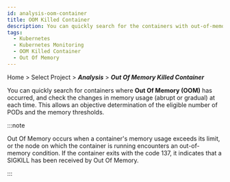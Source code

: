 ```yaml
---
id: analysis-oom-container
title: OOM Killed Container
description: You can quickly search for the containers with out-of-memory (OOM) and check the changes in memory usage at each time.
tags:
  - Kubernetes
  - Kubernetes Monitoring
  - OOM Killed Container
  - Out Of Memory
---
```


Home > Select Project > **_Analysis_** > **_Out Of Memory Killed Container_**

<ImgLang img='whatap_kubernetes_analysis_oom_container_1.png' desc='Out Of Memory Killed Container' />

You can quickly search for containers where **Out Of Memory (OOM)** has occurred, and check the changes in memory usage (abrupt or gradual) at each time. This allows an objective determination of the eligible number of PODs and the memory thresholds.

:::note

Out Of Memory occurs when a container's memory usage exceeds its limit, or the node on which the container is running encounters an out-of-memory condition. If the container exits with the code 137, it indicates that a SIGKILL has been received by Out Of Memory.

:::
